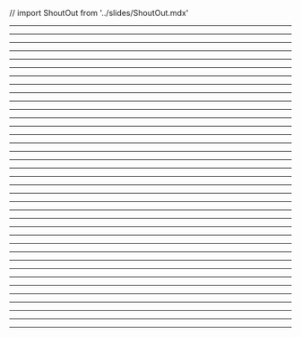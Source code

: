 // import ShoutOut from '../slides/ShoutOut.mdx'

<Hello />

---

<TOC />

---

<Resources />

---

<MonolithicArchitectures1 />

---

<MonolithicArchitectures2 />

---

<MonolithicArchitectures3 />

---

<LimitedFlexability1 />

---

<LimitedFlexability2 />

---

<PerformanceConcerns1 />

---

<PerformanceConcerns2/>

---

<PerformanceConcerns3 />

---

<ScalingChallenges1 />

---

<ScalingChallenges2 />

---

<Security1 />

---

<Security2 />

---

<Security3 />

---

<Security4 />

---

<JAMstack1 />

---

<JAMstack2 />

---

<JAMstack3 />

---

<JAMstack4 />

---

<JAMstack5 />

---

<JAMstack6 />

---

<JAMstack7 />

---

<JAMstack8 />

---

<JAMstack9 />

---

<JavaScript1 />

---

<JavaScript2 />

---

<JavaScript3 />

---

<JavaScript4 />

---

<APIs1 />

---

<APIs2 />

---

<APIs3 />

---

<Markup1 />

---

<Markup2 />

---

<Markup3 />

---

<MicroservicesAndServerless />

---

<Summary />